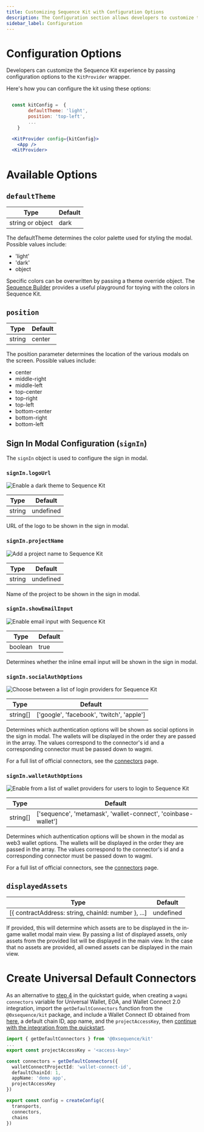 ```yaml
---
title: Customizing Sequence Kit with Configuration Options
description: The Configuration section allows developers to customize the Sequence Kit by passing options to the KitProvider wrapper.
sidebar_label: Configuration
---
```


# Configuration Options
Developers can customize the Sequence Kit experience by passing configuration options to the `KitProvider` wrapper.

Here's how you can configure the kit using these options:


```jsx

  const kitConfig =  {
		defaultTheme: 'light',
		position: 'top-left',
		...
	}

  <KitProvider config={kitConfig}>
    <App />
  <KitProvider>

```

# Available Options


## `defaultTheme`
| Type    | Default |
| -------- | ------- |
|  string or object | dark    |

The defaultTheme determines the color palette used for styling the modal. Possible values include:
- 'light'
- 'dark'
- object

Specific colors can be overwritten by passing a theme override object. The [Sequence Builder](https://sequence.build/) provides a useful playground for toying with the colors in Sequence Kit.

## `position`
| Type    | Default |
| -------- | ------- |
| string  | center    |

The position parameter determines the location of the various modals on the screen. Possible values include:
- center
- middle-right
- middle-left
- top-center
- top-right
- top-left
- bottom-center
- bottom-right
- bottom-left


## Sign In Modal Configuration (`signIn`)
The `signIn` object is used to configure the sign in modal.

### `signIn.logoUrl`

<div>
  <img src="/img/kit/dark-mode-logo.png" alt="Enable a dark theme to Sequence Kit"/>
</div>

| Type    | Default |
| -------- | ------- |
| string  | undefined    |

URL of the logo to be shown in the sign in modal.

### `signIn.projectName`

<div>
  <img src="/img/kit/project-name.png" alt="Add a project name to Sequence Kit"/>
</div>

| Type    | Default |
| -------- | ------- |
| string  | undefined    |

Name of the project to be shown in the sign in modal.

### `signIn.showEmailInput`
<div>
  <img src="/img/kit/email-input.png" alt="Enable email input with Sequence Kit"/>
</div>

| Type    | Default |
| -------- | ------- |
| boolean  | true    |

Determines whether the inline email input will be shown in the sign in modal.

### `signIn.socialAuthOptions`
<div>
  <img src="/img/kit/mini-auth-options.png" alt="Choose between a list of login providers for Sequence Kit"/>
</div>

| Type    | Default |
| -------- | ------- |
| string[]  | ['google', 'facebook', 'twitch', 'apple']    |

Determines which authentication options will be shown as social options in the sign in modal.
The wallets will be displayed in the order they are passed in the array. The values correspond to the connector's id and a corresponding connector must be passed down to wagmi.

For a full list of official connectors, see the [connectors](https://github.com/0xsequence/kit/tree/master/packages/connectors) page.

### `signIn.walletAuthOptions`
<div>
  <img src="/img/kit/auth-options.png" alt="Enable from a list of wallet providers for users to login to Sequence Kit"/>
</div>

| Type    | Default |
| -------- | ------- |
| string[]  | ['sequence', 'metamask', 'wallet-connect', 'coinbase-wallet'] |

Determines which authentication options will be shown in the modal as web3 wallet options.
The wallets will be displayed in the order they are passed in the array. The values correspond to the connector's id and a corresponding connector must be passed down to wagmi.

For a full list of official connectors, see the [connectors](https://github.com/0xsequence/kit/tree/master/packages/connectors) page.

## `displayedAssets`
| Type    | Default |
| -------- | ------- |
| [\{ contractAddress: string, chainId: number \}, ...]  | undefined |

If provided, this will determine which assets are to be displayed in the in-game wallet modal main view.
By passing a list of displayed assets, only assets from the provided list will be displayed in the main view.
In the case that no assets are provided, all owned assets can be displayed in the main view.

# Create Universal Default Connectors
As an alternative to [step 4](/solutions/wallets/sequence-kit/getting-started#create-embedded-wallet-connector) in the quickstart guide, when creating a `wagmi` `connectors` variable for Universal Wallet, EOA, and Wallet Connect 2.0 integration, import the `getDefaultConnectors` function from the `@0xsequence/kit` package, and include a Wallet Connect ID obtained from [here](https://cloud.walletconnect.com/app), a default chain ID, app name, and the `projectAccessKey`, then [continue with the integration from the quickstart](/solutions/wallets/sequence-kit/getting-started#create-wagmi-config).

```typescript [config.ts]
import { getDefaultConnectors } from '@0xsequence/kit'
...
export const projectAccessKey = '<access-key>'

const connectors = getDefaultConnectors({
  walletConnectProjectId: 'wallet-connect-id',
  defaultChainId: 1,
  appName: 'demo app',
  projectAccessKey
})

export const config = createConfig({
  transports,
  connectors,
  chains
})
```